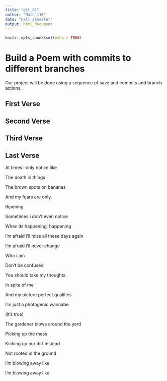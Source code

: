 ```yaml
---
title: "git_01"
author: "Math_116"
date: "Fall semester"
output: html_document
---
```


```r
knitr::opts_chunk$set(echo = TRUE)
```
# Build a Poem with commits to different branches
Our project will be done using a sequence of save and commits and branch actions.
<!-- Do not modify or change any text in "!--" bracketed areas such as this --- these are instructions to
you, if you change any of this the git program will notice it and compromise your git merging strategy !-->

## First Verse 
<!--Put the first five lines of a poem by Lewis Carrol in this section!-->

## Second Verse
<!--Put the first five lines of a poem by Robert Frost here!-->

## Third Verse
<!--Put the first two verses of The Walrus and the Carpenter here!-->

## Last Verse
<!--Put a short poem of your choice 8-20 lines,here!-->
At times i only notice like

The death in things

The brown spots on bananas

And my fears are only

Ripening


Sometimes i don’t even notice

When its happening, happening

I’m afraid i’ll miss all these days again

I’m afraid i’ll never change

Who i am


Don’t be confused

You should take my thoughts

In spite of me

And my picture perfect qualities

I’m just a photogenic wannabe

(it’s true)

The gardener blows around the yard

Picking up the mess

Kicking up our dirt instead

Not rooted in the ground


I'm blowing away like

I’m blowing away like
